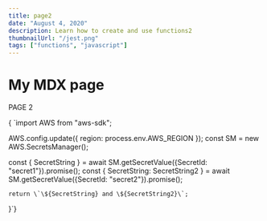 ```yaml
---
title: page2
date: "August 4, 2020"
description: Learn how to create and use functions2
thumbnailUrl: "/jest.png"
tags: ["functions", "javascript"]
---
```



# My MDX page

PAGE 2

<Highlighter>

{ `import AWS from "aws-sdk";

AWS.config.update({ region: process.env.AWS_REGION });
const SM = new AWS.SecretsManager();

const { SecretString } = await SM.getSecretValue({SecretId: "secret1"}).promise();
const { SecretString: SecretString2 } = await SM.getSecretValue({SecretId: "secret2"}).promise();

    return \`\${SecretString} and \${SecretString2}\`;

}`}

</Highlighter>
